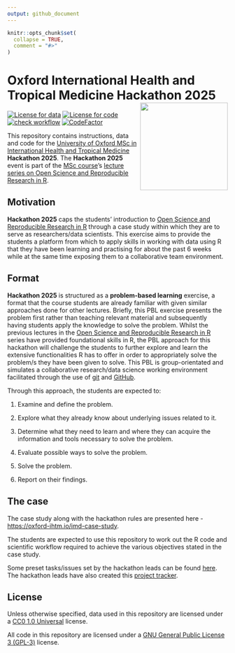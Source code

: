 ```yaml
---
output: github_document
---
```


<!-- README.md is generated from README.Rmd. Please edit that file -->

```r
knitr::opts_chunk$set(
  collapse = TRUE,
  comment = "#>"
)
```

# Oxford International Health and Tropical Medicine Hackathon 2025 <img src="https://raw.githubusercontent.com/OxfordIHTM/open-reproducible-science/main/images/ihealth_base_pos.png" width="200px" align="right" />

<!-- badges: start -->
[![License for data](https://img.shields.io/badge/license (for data)-CC0-blue.svg)](https://creativecommons.org/publicdomain/zero/1.0/)
[![License for code](https://img.shields.io/badge/license (for code)-GPL3.0-blue.svg)](https://opensource.org/licenses/gpl-3.0.html)
[![check workflow](https://github.com/OxfordIHTM/ihtm-hackathon-2025/actions/workflows/check-workflow.yaml/badge.svg)](https://github.com/OxfordIHTM/ihtm-hackathon-2025/actions/workflows/check-workflow.yaml)
[![CodeFactor](https://www.codefactor.io/repository/github/oxfordihtm/ihtm-hackathon-2025/badge)](https://www.codefactor.io/repository/github/oxfordihtm/ihtm-hackathon-2025)
<!-- badges: end -->

This repository contains instructions, data and code for the [University
of Oxford MSc in International Health and Tropical
Medicine](https://www.ox.ac.uk/admissions/graduate/courses/msc-international-health-and-tropical-medicine) **Hackathon 2025**. The **Hackathon 2025** event is part of
the [MSc course](https://www.ox.ac.uk/admissions/graduate/courses/msc-international-health-and-tropical-medicine)’s
[lecture series on Open Science and Reproducible Research in
R](https://oxford-ihtm.io/open-reproducible-science).

## Motivation

**Hackathon 2025** caps the students’ introduction to [Open Science and Reproducible Research in R](https://oxford-ihtm.io/open-reproducible-science) through a case study within which they are to serve as researchers/data scientists. This exercise aims to provide the students a platform from which to apply skills in working with data using R that they have been learning and practising for about the past 6 weeks while at the same time exposing them to a collaborative team environment.

## Format

**Hackathon 2025** is structured as a **problem-based learning** exercise, a format that the course students are already familiar with given similar approaches done for other lectures. Briefly, this PBL exercise presents the problem first rather than teaching relevant material and subsequently having students apply the knowledge to solve the problem. Whilst the previous lectures in the [Open Science and Reproducible Research in R](https://oxford-ihtm.io/open-reproducible-science) series have provided foundational skills in R, the PBL approach for this hackathon will challenge the students to further explore and learn the extensive functionalities R has to offer in order to appropriately solve the problem/s they have been given to solve. This PBL is group-orientated and simulates a collaborative research/data science working environment facilitated through the use of [git](https://git-scm.com/) and
[GitHub](https://github.com).

Through this approach, the students are expected to:

1.  Examine and define the problem.

2.  Explore what they already know about underlying issues related to it.

3.  Determine what they need to learn and where they can acquire the information and tools necessary to solve the problem.

4.  Evaluate possible ways to solve the problem.

5.  Solve the problem.

6.  Report on their findings.

## The case

The case study along with the hackathon rules are presented here - <https://oxford-ihtm.io/imd-case-study>.

The students are expected to use this repository to work out the R code and scientific workflow required to achieve the various objectives stated in the case study.

Some preset tasks/issues set by the hackathon leads can be found [here](https://github.com/OxfordIHTM/ihtm-hackathon-2025/issues). The hackathon leads have also created this [project tracker](https://github.com/orgs/OxfordIHTM/projects/57/views/3).

## License

Unless otherwise specified, data used in this repository are licensed under a [CC0 1.0 Universal](https://creativecommons.org/publicdomain/zero/1.0/) license.

All code in this repository are licensed under a [GNU General Public License 3 (GPL-3)](https://opensource.org/licenses/gpl-3.0.html) license.



<br/>
<br/>
